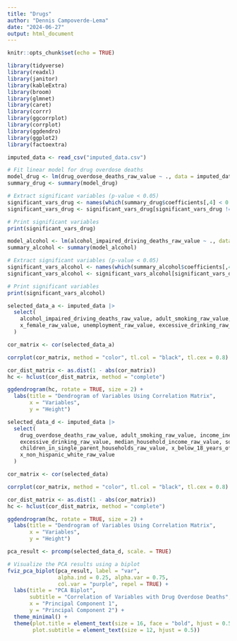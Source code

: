 ```yaml
---
title: "Drugs"
author: "Dennis Campoverde-Lema"
date: "2024-06-27"
output: html_document
---
```


```r
knitr::opts_chunk$set(echo = TRUE)
```

```r
library(tidyverse)
library(readxl)
library(janitor)
library(kableExtra)
library(broom)
library(glmnet)
library(caret)
library(corrr)
library(ggcorrplot)
library(corrplot)
library(ggdendro)
library(ggplot2)
library(factoextra)


```


```r
imputed_data <- read_csv("imputed_data.csv")
```


```r
# Fit linear model for drug overdose deaths
model_drug <- lm(drug_overdose_deaths_raw_value ~ ., data = imputed_data)
summary_drug <- summary(model_drug)

# Extract significant variables (p-value < 0.05)
significant_vars_drug <- names(which(summary_drug$coefficients[,4] < 0.05))
significant_vars_drug <- significant_vars_drug[significant_vars_drug != "(Intercept)"]

# Print significant variables
print(significant_vars_drug)

```

```r
model_alcohol <- lm(alcohol_impaired_driving_deaths_raw_value ~ ., data = imputed_data)
summary_alcohol <- summary(model_alcohol)

# Extract significant variables (p-value < 0.05)
significant_vars_alcohol <- names(which(summary_alcohol$coefficients[,4] < 0.05))
significant_vars_alcohol <- significant_vars_alcohol[significant_vars_drug != "(Intercept)"]

# Print significant variables
print(significant_vars_alcohol)

```

```r

selected_data_a <- imputed_data |> 
  select(
    alcohol_impaired_driving_deaths_raw_value, adult_smoking_raw_value, x_below_18_years_of_age_raw_value,
    x_female_raw_value, unemployment_raw_value, excessive_drinking_raw_value, x_65_and_older_raw_value
  )

cor_matrix <- cor(selected_data_a)

corrplot(cor_matrix, method = "color", tl.col = "black", tl.cex = 0.8)

cor_dist_matrix <- as.dist(1 - abs(cor_matrix))
hc <- hclust(cor_dist_matrix, method = "complete")

ggdendrogram(hc, rotate = TRUE, size = 2) +
  labs(title = "Dendrogram of Variables Using Correlation Matrix",
       x = "Variables",
       y = "Height")
```



```r
selected_data_d <- imputed_data |> 
  select(
    drug_overdose_deaths_raw_value, adult_smoking_raw_value, income_inequality_raw_value,
    excessive_drinking_raw_value, median_household_income_raw_value, some_college_raw_value,
    children_in_single_parent_households_raw_value, x_below_18_years_of_age_raw_value,
    x_non_hispanic_white_raw_value
  )

cor_matrix <- cor(selected_data)

corrplot(cor_matrix, method = "color", tl.col = "black", tl.cex = 0.8)

cor_dist_matrix <- as.dist(1 - abs(cor_matrix))
hc <- hclust(cor_dist_matrix, method = "complete")

ggdendrogram(hc, rotate = TRUE, size = 2) +
  labs(title = "Dendrogram of Variables Using Correlation Matrix",
       x = "Variables",
       y = "Height")

```

```r
pca_result <- prcomp(selected_data_d, scale. = TRUE)

# Visualize the PCA results using a biplot
fviz_pca_biplot(pca_result, label = "var",
                alpha.ind = 0.25, alpha.var = 0.75,
                col.var = "purple", repel = TRUE) +
  labs(title = "PCA Biplot",
       subtitle = "Correlation of Variables with Drug Overdose Deaths",
       x = "Principal Component 1",
       y = "Principal Component 2") +
  theme_minimal() +
  theme(plot.title = element_text(size = 16, face = "bold", hjust = 0.5),
        plot.subtitle = element_text(size = 12, hjust = 0.5))
```

